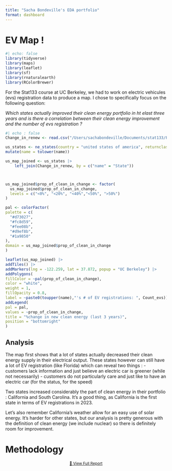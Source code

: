 ```yaml
---
title: "Sacha Bondeville's EDA portfolio"
format: dashboard
---
```


# EV Map !

```r
#| echo: false
library(tidyverse)
library(maps)
library(leaflet)
library(sf)
library(rnaturalearth)
library(RColorBrewer)
```

For the Stat133 course at UC Berkeley, we had to work on electric vehicules (evs) registration data to produce a map. I chose to specifically focus on the following question:

*Which states actually improved their clean energy portfolio in ht elast three years and is there a correlation between their clean energy improvement and the number of evs registration ?*

```r
#| echo : false
Change_in_renew <- read.csv("/Users/sachabondeville/Documents/stat133/Projects/Project-4/data/change_in_renew.csv")

us_states <- ne_states(country = "united states of america", returnclass = "sf")|>
mutate(name = tolower(name))

us_map_joined <- us_states |>
    left_join(Change_in_renew, by = c("name" = "State"))



us_map_joined$prop_of_clean_in_change <- factor(
  us_map_joined$prop_of_clean_in_change,
  levels = c("<0%", "<20%", "<40%","<50%", ">50%")
)

pal <- colorFactor(
palette = c(
  "#d73027",  
  "#fc8d59",  
  "#fee08b",  
  "#d9ef8b",  
  "#1a9850"   
),
domain = us_map_joined$prop_of_clean_in_change
)

leaflet(us_map_joined) |>
addTiles() |>
addMarkers(lng = -122.259, lat = 37.872, popup = "UC Berkeley") |>
addPolygons(
fillColor = ~pal(prop_of_clean_in_change),
color = "white",
weight = 1,
fillOpacity = 0.8,
label = ~paste0(toupper(name),"'s # of EV registrations: ", Count_evs))|>
addLegend(
pal = pal,
values = ~prop_of_clean_in_change,
title = "%change in new clean energy (last 3 years)",
position = "bottomright"
)

```

## Analysis

The map first shows that a lot of states actually decreased their clean energy supply in their electrical output. These states however can still have a lot of EV registration (like Florida) which can reveal two things : - customers lack information and just believe an electric car is greener (while not necessarily) - customers do not particularly care and just like to have an electric car (for the status, for the speed)

Two states increased considerably the part of clean energy in their portfolio : California and South Carolina. It's a good thing, as California is the first state in terms of EV registrations in 2023.

Let's also remember California's weather allow for an easy use of solar energy. It's harder for other states, but our analysis is pretty generous with the definition of clean energy (we include nuclear) so there is definitely room for improvement.

# Methodology

```{=html}
<div style="text-align:center; margin: 10px 0;">
  <a href="https://sacha-bondeville.quarto.pub/ev-power---lab-4-project-report/" 
     target="_blank" 
     class="btn btn-primary btn-sm" 
     style="font-size: 12px; padding: 4px 10px; border-radius: 6px;">
    📄 View Full Report
  </a>
</div>
```




